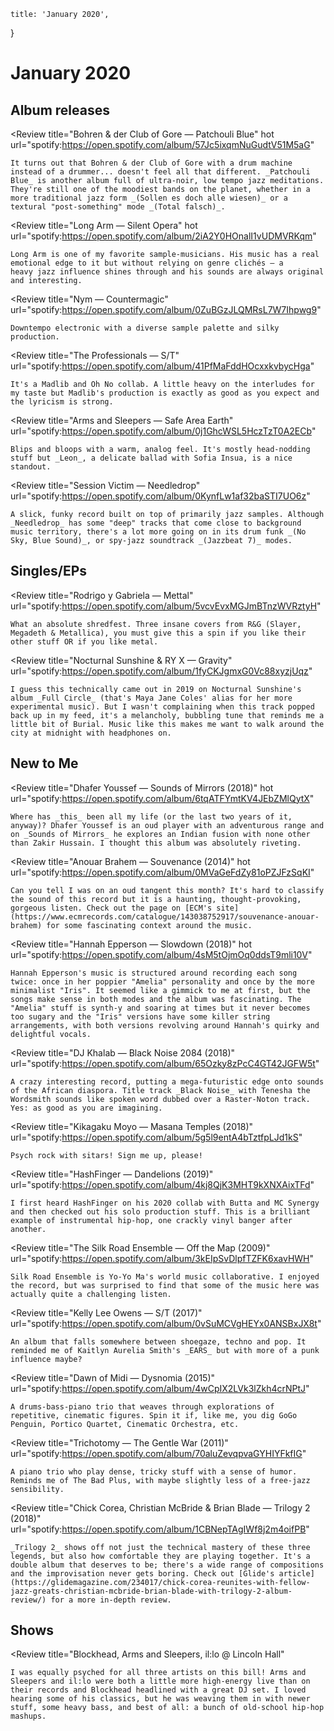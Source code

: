 
	title: 'January 2020',
}

# January 2020

## Album releases

<Review
	title="Bohren & der Club of Gore — Patchouli Blue"
	hot
	url="spotify:https://open.spotify.com/album/57Jc5ixqmNuGudtV51M5aG"
>
	It turns out that Bohren & der Club of Gore with a drum machine instead of a drummer... doesn't feel all that different. _Patchouli Blue_ is another album full of ultra-noir, low tempo jazz meditations. They're still one of the moodiest bands on the planet, whether in a more traditional jazz form _(Sollen es doch alle wiesen)_ or a textural "post-something" mode _(Total falsch)_.
</Review>

<Review
	title="Long Arm — Silent Opera"
	hot
	url="spotify:https://open.spotify.com/album/2iA2Y0HOnalI1vUDMVRKqm"
>
	Long Arm is one of my favorite sample-musicians. His music has a real emotional edge to it but without relying on genre clichés — a
	heavy jazz influence shines through and his sounds are always original and interesting.
</Review>

<Review
	title="Nym — Countermagic"
	url="spotify:https://open.spotify.com/album/0ZuBGzJLQMRsL7W7Ihpwg9"
>
	Downtempo electronic with a diverse sample palette and silky production.
</Review>

<Review
	title="The Professionals — S/T"
	url="spotify:https://open.spotify.com/album/41PfMaFddHOcxxkvbycHga"
>
	It's a Madlib and Oh No collab. A little heavy on the interludes for my taste but Madlib's production is exactly as good as you expect and the lyricism is strong.
</Review>

<Review
	title="Arms and Sleepers — Safe Area Earth"
	url="spotify:https://open.spotify.com/album/0j1GhcWSL5HczTzT0A2ECb"
>
	Blips and bloops with a warm, analog feel. It's mostly head-nodding stuff but _Leon_, a delicate ballad with Sofia Insua, is a nice standout.
</Review>

<Review
	title="Session Victim — Needledrop"
	url="spotify:https://open.spotify.com/album/0KynfLw1af32baSTI7UO6z"
>
	A slick, funky record built on top of primarily jazz samples. Although _Needledrop_ has some "deep" tracks that come close to background music territory, there's a lot more going on in its drum funk _(No Sky, Blue Sound)_, or spy-jazz soundtrack _(Jazzbeat 7)_ modes.
</Review>


## Singles/EPs

<Review
	title="Rodrigo y Gabriela — Mettal"
	url="spotify:https://open.spotify.com/album/5vcvEvxMGJmBTnzWVRztyH"
>
	What an absolute shredfest. Three insane covers from R&G (Slayer, Megadeth & Metallica), you must give this a spin if you like their other stuff OR if you like metal.
</Review>

<Review
	title="Nocturnal Sunshine & RY X — Gravity"
	url="spotify:https://open.spotify.com/album/1fyCKJgmxG0Vc88xyzjUqz"
>
	I guess this technically came out in 2019 on Nocturnal Sunshine's album _Full Circle_ (that's Maya Jane Coles' alias for her more experimental music). But I wasn't complaining when this track popped back up in my feed, it's a melancholy, bubbling tune that reminds me a little bit of Burial. Music like this makes me want to walk around the city at midnight with headphones on.
</Review>


## New to Me

<Review
	title="Dhafer Youssef — Sounds of Mirrors (2018)"
	hot
	url="spotify:https://open.spotify.com/album/6tqATFYmtKV4JEbZMlQytX"
>
	Where has _this_ been all my life (or the last two years of it, anyway)? Dhafer Youssef is an oud player with an adventurous range and on _Sounds of Mirrors_ he explores an Indian fusion with none other than Zakir Hussain. I thought this album was absolutely riveting.
</Review>

<Review
	title="Anouar Brahem — Souvenance (2014)"
	hot
	url="spotify:https://open.spotify.com/album/0MVaGeFdZy81oPZJFzSqKI"
>
	Can you tell I was on an oud tangent this month? It's hard to classify the sound of this record but it is a haunting, thought-provoking, gorgeous listen. Check out the page on [ECM's site](https://www.ecmrecords.com/catalogue/143038752917/souvenance-anouar-brahem) for some fascinating context around the music.
</Review>

<Review
	title="Hannah Epperson — Slowdown (2018)"
	hot
	url="spotify:https://open.spotify.com/album/4sM5tOjmOq0ddsT9mli10V"
>
	Hannah Epperson's music is structured around recording each song twice: once in her poppier "Amelia" personality and once by the more minimalist "Iris". It seemed like a gimmick to me at first, but the songs make sense in both modes and the album was fascinating. The "Amelia" stuff is synth-y and soaring at times but it never becomes too sugary and the "Iris" versions have some killer string arrangements, with both versions revolving around Hannah's quirky and delightful vocals.
</Review>

<Review
	title="DJ Khalab — Black Noise 2084 (2018)"
	url="spotify:https://open.spotify.com/album/65Ozky8zPcC4GT42JGFW5t"
>
	A crazy interesting record, putting a mega-futuristic edge onto sounds of the African diaspora. Title track _Black Noise_ with Tenesha the Wordsmith sounds like spoken word dubbed over a Raster-Noton track. Yes: as good as you are imagining.
</Review>

<Review
	title="Kikagaku Moyo — Masana Temples (2018)"
	url="spotify:https://open.spotify.com/album/5g5l9entA4bTztfpLJd1kS"
>
	Psych rock with sitars! Sign me up, please!
</Review>

<Review
	title="HashFinger — Dandelions (2019)"
	url="spotify:https://open.spotify.com/album/4kj8QjK3MHT9kXNXAixTFd"
>
	I first heard HashFinger on his 2020 collab with Butta and MC Synergy and then checked out his solo production stuff. This is a brilliant example of instrumental hip-hop, one crackly vinyl banger after another.
</Review>

<Review
	title="The Silk Road Ensemble — Off the Map (2009)"
	url="spotify:https://open.spotify.com/album/3kEIpSvDlpfTZFK6xavHWH"
>
	Silk Road Ensemble is Yo-Yo Ma's world music collaborative. I enjoyed the record, but was surprised to find that some of the music here was actually quite a challenging listen.
</Review>

<Review
	title="Kelly Lee Owens — S/T (2017)"
	url="spotify:https://open.spotify.com/album/0vSuMCVgHEYx0ANSBxJX8t"
>
	An album that falls somewhere between shoegaze, techno and pop. It reminded me of Kaitlyn Aurelia Smith's _EARS_ but with more of a punk influence maybe?
</Review>

<Review
	title="Dawn of Midi — Dysnomia (2015)"
	url="spotify:https://open.spotify.com/album/4wCpIX2LVk3lZkh4crNPtJ"
>
	A drums-bass-piano trio that weaves through explorations of repetitive, cinematic figures. Spin it if, like me, you dig GoGo Penguin, Portico Quartet, Cinematic Orchestra, etc.
</Review>

<Review
	title="Trichotomy — The Gentle War (2011)"
	url="spotify:https://open.spotify.com/album/70aluZevqpvaGYHIYFkfIG"
>
	A piano trio who play dense, tricky stuff with a sense of humor. Reminds me of The Bad Plus, with maybe slightly less of a free-jazz sensibility.
</Review>

<Review
	title="Chick Corea, Christian McBride & Brian Blade — Trilogy 2 (2018)"
	url="spotify:https://open.spotify.com/album/1CBNepTAgIWf8j2m4oifPB"
>
	_Trilogy 2_ shows off not just the technical mastery of these three legends, but also how comfortable they are playing together. It's a double album that deserves to be; there's a wide range of compositions and the improvisation never gets boring. Check out [Glide's article](https://glidemagazine.com/234017/chick-corea-reunites-with-fellow-jazz-greats-christian-mcbride-brian-blade-with-trilogy-2-album-review/) for a more in-depth review.
</Review>


## Shows

<Review
	title="Blockhead, Arms and Sleepers, il:lo @ Lincoln Hall"
>
	I was equally psyched for all three artists on this bill! Arms and Sleepers and il:lo were both a little more high-energy live than on their records and Blockhead headlined with a great DJ set. I loved hearing some of his classics, but he was weaving them in with newer stuff, some heavy bass, and best of all: a bunch of old-school hip-hop mashups.
</Review>
